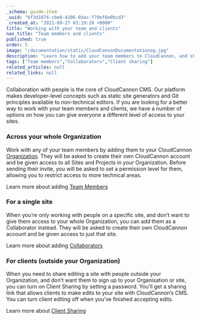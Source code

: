 ```yaml
---
_schema: guide-item
_uuid: "6f3d1874-cbe0-4106-8dac-f70ef6e0bcd3"
_created_at: "2021-09-27 03:19:20 +0000"
title: "Working with your team and clients"
nav_title: "Team members and clients"
published: true
order: 5
image: "/documentation/static/CloudCannonDocumentationog.jpg"
description: "Learn how to add your team members to CloudCannon, and share editing with those outside of your team."
tags: ["Team members","Collaborators","Client sharing"]
related_articles: null
related_links: null
---
```


Collaboration with people is the core of CloudCannon CMS. Our platform makes developer-level concepts such as static site generators and Git principles available to non-technical editors. If you are looking for a better way to work with your team members and clients, we have a number of options on how you can give everyone a different level of access to your sites. 

### Across your whole Organization
Work with any of your team members by adding them to your CloudCannon [Organization](/documentation/articles/what-is-an-organization/). They will be asked to create their own CloudCannon account and be given access to all Sites and Projects in your Organization. Before sending their invite, you will be asked to set a permission level for them, allowing you to restrict access to more technical areas.

Learn more about adding [Team Members](/documentation/articles/giving-clients-access-to-update-a-site/)

### For a single site
When you’re only working with people on a specific site, and don’t want to give them access to your whole Organization, you can add them as a Collaborator instead. They will be asked to create their own CloudCannon account and be given access to just that site.

Learn more about adding [Collaborators](/documentation/articles/sharing-on-a-per-site-basis/)

### For clients (outside your Organization)
When you need to share editing a site with people outside your Organization, and don’t want them to sign up to your Organisation or site, you can turn on Client Sharing by setting a password. You’ll get a sharing link that allows clients to make edits to your site with CloudCannon’s CMS. You can turn client editing off when you’ve finished accepting edits. 

Learn more about [Client Sharing](/documentation/articles/giving-clients-access-to-update-a-site/)
